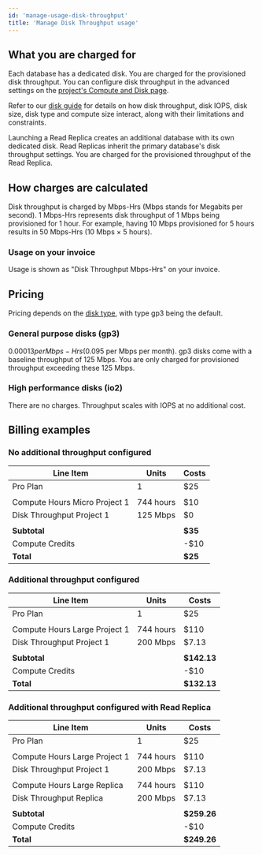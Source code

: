 ```yaml
---
id: 'manage-usage-disk-throughput'
title: 'Manage Disk Throughput usage'
---
```


## What you are charged for
Each database has a dedicated disk. You are charged for the provisioned disk throughput. You can configure disk throughput in the advanced settings on the [project's Compute and Disk page](https://supabase.com/dashboard/project/_/settings/compute-and-disk).

Refer to our [disk guide](/docs/guides/platform/compute-and-disk#disk) for details on how disk throughput, disk IOPS, disk size, disk type and compute size interact, along with their limitations and constraints.

<Admonition type="note">
  Launching a Read Replica creates an additional database with its own dedicated disk. Read Replicas inherit the primary database's disk throughput settings. You are charged for the provisioned throughput of the Read Replica.
</Admonition>

## How charges are calculated
Disk throughput is charged by Mbps-Hrs (Mbps stands for Megabits per second). 1 Mbps-Hrs represents disk throughput of 1 Mbps being provisioned for 1 hour. For example, having 10 Mbps provisioned for 5 hours results in 50 Mbps-Hrs (10 Mbps × 5 hours).

### Usage on your invoice
Usage is shown as "Disk Throughput Mbps-Hrs" on your invoice.

## Pricing
Pricing depends on the [disk type](/docs/guides/platform/compute-and-disk#disk-types), with type gp3 being the default.

### General purpose disks (gp3)
$0.00013 per Mbps-Hrs ($0.095 per Mbps per month). gp3 disks come with a baseline throughput of 125 Mbps. You are only charged for provisioned throughput exceeding these 125 Mbps.

### High performance disks (io2)
There are no charges. Throughput scales with IOPS at no additional cost.

## Billing examples
### No additional throughput configured
| Line Item                     | Units     | Costs   |
|-------------------------------|-----------|---------|
| Pro Plan                      | 1         | $25     |
|                               |           |         |
| Compute Hours Micro Project 1 | 744 hours | $10     |
| Disk Throughput Project 1     | 125 Mbps  | $0      |
|                               |           |         |
| **Subtotal**                  |           | **$35** |
| Compute Credits               |           | -$10    |
| **Total**                     |           | **$25** |

### Additional throughput configured
| Line Item                     | Units     | Costs       |
|-------------------------------|-----------|-------------|
| Pro Plan                      | 1         | $25         |
|                               |           |             |
| Compute Hours Large Project 1 | 744 hours | $110        |
| Disk Throughput Project 1     | 200 Mbps  | $7.13       |
|                               |           |             |
| **Subtotal**                  |           | **$142.13** |
| Compute Credits               |           | -$10        |
| **Total**                     |           | **$132.13** |

### Additional throughput configured with Read Replica
| Line Item                     | Units     | Costs       |
|-------------------------------|-----------|-------------|
| Pro Plan                      | 1         | $25         |
|                               |           |             |
| Compute Hours Large Project 1 | 744 hours | $110        |
| Disk Throughput Project 1     | 200 Mbps  | $7.13       |
|                               |           |             |
| Compute Hours Large Replica   | 744 hours | $110        |
| Disk Throughput Replica       | 200 Mbps  | $7.13       |
|                               |           |             |
| **Subtotal**                  |           | **$259.26** |
| Compute Credits               |           | -$10        |
| **Total**                     |           | **$249.26** |